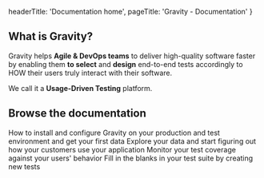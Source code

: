 
  headerTitle: 'Documentation home',
  pageTitle: 'Gravity - Documentation'
}

## What is Gravity?

Gravity helps **Agile & DevOps teams** to deliver high-quality software faster by enabling them **to select** and **design** end-to-end tests accordingly to HOW their users truly interact with their software.

We call it a **Usage-Driven Testing** platform.

## Browse the documentation

<SummaryLink href="/getting-started" title="Getting started">
  How to install and configure Gravity on your production and test environment and get your first data
</SummaryLink>

<SummaryLink href="/browse-sessions" title="Browsing sessions">
  Explore your data and start figuring out how your customers use your application
</SummaryLink>

<SummaryLink href="/usages" title="Tracking usage coverage">
  Monitor your test coverage against your users' behavior
</SummaryLink>

<SummaryLink href="/create-test-scripts" title="Creating test scripts">
  Fill in the blanks in your test suite by creating new tests
</SummaryLink>


